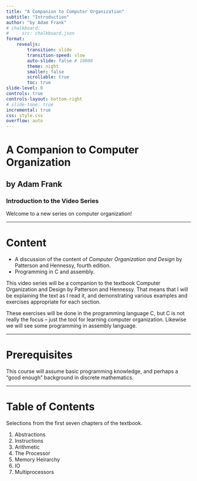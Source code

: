 ---
title: "A Companion to Computer Organization"
subtitle: "Introduction"
author: "by Adam Frank"
# chalkboard: 
#     src: chalkboard.json
format: 
    revealjs: 
        transition: slide
        transition-speed: slow
        auto-slide: false # 10000
        theme: night
        smaller: false
        scrollable: true
        toc: true
slide-level: 0
controls: true
controls-layout: bottom-right
# slide-tone: true
incremental: true
css: style.css
overflow: auto
---

# A Companion to Computer Organization

## by Adam Frank

### Introduction to the Video Series

::: {.notes}
Welcome to a new series on computer organization!
:::

---

# Content

* A discussion of the content of *Computer Organization and Design* by Patterson and Hennessy, fourth edition.
* Programming in C and assembly.

::: {.notes}
This video series will be a companion to the textbook Computer Organization and Design by Patterson and Hennessy.  That means that I will be explaining the text as I read it, and demonstrating various examples and exercises appropriate for each section.  

These exercises will be done in the programming language C, but C is not really the focus -- just the tool for learning computer organization.  Likewise we will see some programming in assembly language.
:::

---

# Prerequisites

This course will assume basic programming knowledge, and perhaps a "good enough" background in discrete mathematics.

---

# Table of Contents 

Selections from the first seven chapters of the textbook.

1. Abstractions
2. Instructions
3. Arithmetic
4. The Processor
5. Memory Heirarchy
6. IO
7. Multiprocessors
